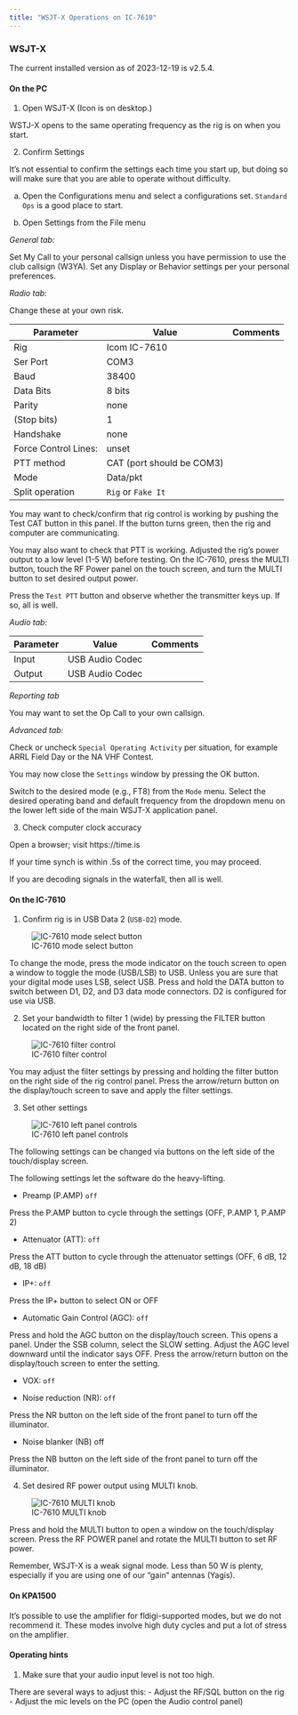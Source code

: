 ```yaml
---
title: "WSJT-X Operations on IC-7610"
---
```


### WSJT-X

The current installed version as of 2023-12-19 is v2.5.4.

#### On the PC

1. Open WSJT-X (Icon is on desktop.)

WSTJ-X opens to the same operating frequency as the rig is on when you start.

2. Confirm Settings

It’s not essential to confirm the settings each time you start up, but doing so will make sure that you are able to operate without difficulty.

a. Open the Configurations menu and select a configurations set. `Standard Ops` is a good place to start.

b. Open Settings from the File menu

*General tab:*

Set My Call to your personal callsign unless you have permission to use the club callsign (W3YA). 
Set any Display or Behavior settings per your personal preferences.

*Radio tab:*

Change these at your own risk.

| Parameter | Value | Comments |
|-----------|-------|----------|
| Rig       | Icom IC-7610 |       |
| Ser Port    | COM3  |       |
| Baud        | 38400 |       |
| Data Bits   | 8 bits |      |
| Parity     | none   |      |
| (Stop bits) | 1     |       |
| Handshake | none | |
| Force Control Lines: | unset |
| PTT method | CAT (port should be COM3) | |
| Mode |  Data/pkt | |
| Split operation | `Rig` or `Fake It`| |

You may want to check/confirm that rig control is working by pushing the Test CAT button in this panel. 
If the button turns green, then the rig and computer are communicating.

You may also want to check that PTT is working.
Adjusted the rig’s power output to a low level (1-5 W) before testing.
On the IC-7610, press the MULTI button, touch the RF Power panel on the touch screen, and turn the MULTI button to set desired output power.

Press the `Test PTT` button and observe whether the transmitter keys up.
If so, all is well.

*Audio tab:*

| Parameter | Value | Comments |
|-----------|-------|----------|
| Input     | USB Audio Codec | |
| Output    | USB Audio Codec | |

*Reporting tab*

You may want to set the Op Call to your own callsign. 

*Advanced tab:*

Check or uncheck `Special Operating Activity` per situation, for example ARRL Field Day or the NA VHF Contest.

You may now close the `Settings` window by pressing the OK button.

Switch to the desired mode (e.g., FT8) from the `Mode` menu.
Select the desired operating band and default frequency from the dropdown menu on the lower left side of the main WSJT-X application panel.

3. Check computer clock accuracy

Open a browser; visit https://time.is

If your time synch is within .5s of the correct time, you may proceed.

If you are decoding signals in the waterfall, then all is well.

#### On the IC-7610

1. Confirm rig is in USB Data 2 (`USB-D2`) mode.

![IC-7610 mode select button](include/img/ic-7610-chg-mode.png)

To change the mode, press the mode indicator on the touch screen to open a window to toggle the mode (USB/LSB) to USB.
Unless you are sure that your digital mode uses LSB, select USB.
Press and hold the DATA button to switch between D1, D2, and D3 data mode connectors. 
D2 is configured for use via USB.

2. Set your bandwidth to filter 1 (wide) by pressing the FILTER button located on the right side of the front panel.

![IC-7610 filter control](include/img/ic-7610-filter.png)

You may adjust the filter settings by pressing and holding the filter button on the right side of the rig control panel. Press the arrow/return button on the display/touch screen to save and apply the filter settings.

3. Set other settings

![IC-7610 left panel controls](include/img/ic-7610-left-touch-buttons.png)

The following settings can be changed via buttons on the left side of the touch/display screen.

::: {.callout-note}

The following settings let the software do the heavy-lifting.

:::

- Preamp (P.AMP) `off`

Press the P.AMP button to cycle through the settings (OFF, P.AMP 1, P.AMP 2)

- Attenuator (ATT): `off`

Press the ATT button to cycle through the attenuator settings (OFF, 6 dB, 12 dB, 18 dB)

- IP+: `off`

Press the IP+ button to select ON or OFF

- Automatic Gain Control (AGC): `off`

Press and hold the AGC button on the display/touch screen.
This opens a panel.
Under the SSB column, select the SLOW setting.
Adjust the AGC level downward until the indicator says OFF.
Press the arrow/return button on the display/touch screen to enter the setting.

- VOX: `off`

- Noise reduction (NR): `off`

Press the NR button on the left side of the front panel to turn off the illuminator.

- Noise blanker (NB) off

Press the NB button on the left side of the front panel to turn off the illuminator.

4. Set desired RF power output using MULTI knob.

![IC-7610 MULTI knob](include/img/ic-7610-multi.png)

Press and hold the MULTI button to open a window on the touch/display screen.
Press the RF POWER panel and rotate the MULTI button to set RF power.

Remember, WSJT-X is a weak signal mode. 
Less than 50 W is plenty, especially if you are using one of our "gain" antennas (Yagis).

#### On KPA1500

It's possible to use the amplifier for fldigi-supported modes, but we do not recommend it.
These modes involve high duty cycles and put a lot of stress on the amplifier.

#### Operating hints

1. Make sure that your audio input level is not too high.

There are several ways to adjust this:
    - Adjust the RF/SQL button on the rig
    - Adjust the mic levels on the PC (open the Audio control panel)
